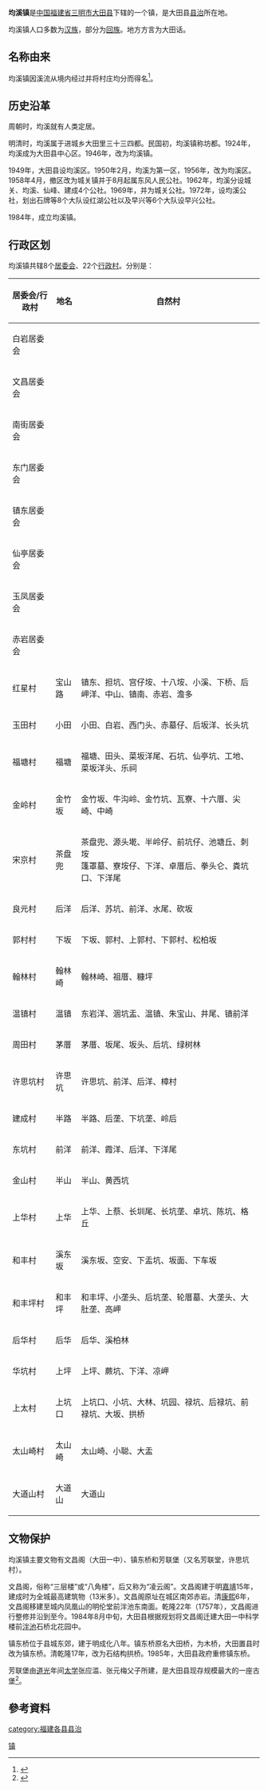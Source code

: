 {{中国乡级行政区
| 行政区全称 = 均溪镇
| 景观照片文件名 =
| 景观照片描述 =
| 汉语拼音 = 
| 上级行政区 = [[福建省|福建省]][[大田县|大田县]]
| 行政区类别 = [[镇|镇]]
| 行政区划代码 = 3504251
| 地理坐标 = {{coord|25|41|N|117|51|E|display=inline,title|scale:30000_region:CN}}
| 总面积 = 
| 户籍人口 = 
| 户籍人口年份 =
| 常住人口 = 
| 常住人口年份 = 
| 人口密度 = 
| 领导人职务1 =
| 领导人姓名1 =
| 领导人职务2 =
| 领导人姓名2 =
| 行政区划 = 8个[[居委会|居委会]]、22个[[行政村|行政村]]
| 官方网站 =
| 政府驻地 = 
| 邮政编码 = 366100
| 毗邻行政区 = 北面为[[太华镇|太华镇]]、[[前坪乡|前坪乡]]<br />南面为[[屏山乡_(大田县)|屏山乡]]<br />东面为[[湖美乡|湖美乡]]和[[早兴乡|早兴乡]]<br />西面为[[石牌乡|石牌乡]]
| 位置图文件名 = 
| 位置图描述 = 
}}

'''均溪镇'''是[[中华人民共和国|中国]][[福建省|福建省]][[三明市|三明市]][[大田县|大田县]]下辖的一个镇，是大田县[[县治|县治]]所在地。

均溪镇人口多数为[[汉族|汉族]]，部分为[[回族|回族]]。地方方言为大田话。

== 名称由来 ==
均溪镇因溪流从境内经过并将村庄均分而得名<ref>{{cite book| last =大田县地方志编纂委员会| first =| authorlink =| coauthors =| title =大田县志| publisher =中华书局| date =1996-11| location =北京| pages =均溪镇| url =http://www.fjsq.gov.cn:88/ShowText.asp?ToBook=3196&index=23&| doi =| id =| isbn =7-101-01536-0}}{{dead link|date=2017年12月 |bot=InternetArchiveBot |fix-attempted=yes }}</ref>。

== 历史沿革 ==
周朝时，均溪就有人类定居。

明清时，均溪属于进城乡大田里三十三四都。民国初，均溪镇称坊都。1924年，均溪成为大田县中心区。1946年，改为均溪镇。

1949年，大田县设均溪区。1950年2月，均溪为第一区，1956年，改为均溪区。1958年4月，撤区改为城关镇并于8月起属东风人民公社。1962年，均溪分设城关、均溪、仙峰、建成4个公社。1969年，并为城关公社。1972年，设均溪公社，划出石牌等8个大队设红湖公社以及早兴等6个大队设早兴公社。

1984年，成立均溪镇。

== 行政区划 ==
均溪镇共辖8个[[居委会|居委会]]、22个[[行政村|行政村]]。分别是：

{| class="wikitable sortable"
|-
!居委会/行政村||地名||自然村
|-
|白岩居委会|| ||
|-
|文昌居委会|| ||
|-
|南街居委会|| ||
|-
|东门居委会|| ||
|-
|镇东居委会|| ||
|-
|仙亭居委会|| ||
|-
|玉凤居委会|| ||
|-
|赤岩居委会|| ||
|-
|红星村||宝山路||镇东、担坑、宫仔垵、十八垵、小溪、下桥、后岬洋、中山、镇南、赤岩、澹多
|-
|玉田村||小田||小田、白岩、西门头、赤墓仔、后坂洋、长头坑
|-
|福塘村||福塘||福塘、田头、菜坂洋尾、石坑、仙亭坑、工地、菜坂洋头、乐祠
|-
|金岭村||金竹坂||金竹坂、牛沟岭、金竹坑、瓦寮、十六厝、尖崎、中崎
|-
|宋京村||茶盘兜||茶盘兜、源头墘、半岭仔、前坑仔、池塘丘、刺垵<br />篷罩墓、寮垵仔、下洋、卓厝后、拳头仑、粪坑口、下洋尾
|-
|良元村||后洋||后洋、苏坑、前洋、水尾、砍坂
|-
|郭村村||下坂||下坂、郭村、上郭村、下郭村、松柏坂
|-
|翰林村||翰林崎||翰林崎、祖厝、糠坪
|-
|温镇村||温镇||东岩洋、涸坑盂、温镇、朱宝山、井尾、镇前洋
|-
|周田村||茅厝||茅厝、坂尾、坂头、后坑、绿树林
|-
|许思坑村||许思坑||许思坑、前洋、后洋、樟村
|-
|建成村||半路||半路、后垄、下坑垄、岭后
|-
|东坑村||前洋||前洋、霞洋、后洋、下洋尾
|-
|金山村||半山||半山、黄西坑
|-
|上华村||上华||上华、上蔡、长圳尾、长坑垄、卓坑、陈坑、格丘
|-
|和丰村||溪东坂||溪东坂、空安、下盂坑、坂面、下车坂
|-
|和丰坪村||和丰坪||和丰坪、小垄头、后坑垄、轮厝墓、大垄头、大肚垄、高岬
|-
|后华村||后华||后华、溪柏林
|-
|华坑村||上坪||上坪、蕨坑、下洋、凉岬
|-
|上太村||上坑口||上坑口、小坑、大林、坑园、禄坑、后禄坑、前禄坑、大坂、拱桥
|-
|太山崎村||太山崎||太山崎、小聪、大盂
|-
|大道山村||大道山||大道山
|}

== 文物保护 ==
均溪镇主要文物有文昌阁（大田一中）、镇东桥和芳联堡（又名芳联堂，许思坑村）。

文昌阁，俗称“三层楼”或“八角楼”，后又称为“凌云阁”。文昌阁建于明[[嘉靖|嘉靖]]15年，建成时为全城最高建筑物（13米多）。文昌阁原址在城区南郊赤岩。清[[康熙|康熙]]6年，文昌阁移建至城内凤凰山的明伦堂前泮池东南面。乾隆22年（1757年），文昌阁进行整修并沿到至今。1984年8月中旬，大田县根据规划将文昌阁迁建大田一中科学楼前[[泮池|泮池]]石桥北花园中。

镇东桥位于县城东郊，建于明成化八年。镇东桥原名大田桥，为木桥，大田置县时改为镇东桥。清乾隆17年，改为石结构拱桥。1985年，大田县政府重修镇东桥。

芳联堡由[[道光|道光]]年间[[太学|太学]]张应滥、张元梅父子所建，是大田县现存规模最大的一座古堡<ref>{{cite news | first=郑腾 | last= | coauthors=张知松 | title=快！救救大田土堡(图) | date=2006-07-12 | publisher= | url=http://news.sina.com.cn/s/2006-07-12/11109438999s.shtml | work=厦门日报 | pages= | accessdate=2008-11-15 | language=zh-hans | archive-date=2016-03-04 | archive-url=https://web.archive.org/web/20160304101535/http://news.sina.com.cn/s/2006-07-12/11109438999s.shtml | dead-url=no }}</ref>。

==參考資料==
<div class="references-small">
<references />
</div>

{{大田县行政区划}}
[[Category:大田县乡镇|镇]]
[[category:福建各县县治|category:福建各县县治]]